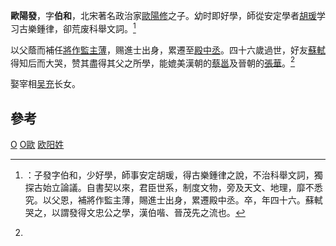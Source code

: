 {{roughtranslation|time=2016-07-13T02:42:09+00:00}}
'''歐陽發'''，字'''伯和'''，北宋著名政治家[[歐陽修|歐陽修]]之子。幼时即好學，師從安定學者[[胡瑗|胡瑗]]学习古樂鍾律，卻荒废科舉文詞。<ref name="子發字伯和">{{cite book |author=[[脫脫|脫脫]]|others=|title=《[[宋史|宋史]]卷三百十九，列傳第七十八，歐陽修傳》|publisher=|location=|year=[[元朝|元朝]]|isbn=|language=中文}}：子發字伯和，少好學，師事安定胡瑗，得古樂鍾律之說，不治科舉文詞，獨探古始立論議。自書契以來，君臣世系，制度文物，旁及天文、地理，靡不悉究。以父恩，補將作監主薄，賜進士出身，累遷殿中丞。卒，年四十六。蘇軾哭之，以謂發得文忠公之學，漢伯喈、晉茂先之流也。</ref>

以父蔭而補任[[將作監|將作監]][[主薄|主薄]]，赐進士出身，累遷至[[殿中丞|殿中丞]]。四十六歲過世，好友[[蘇軾|蘇軾]]得知后而大哭，赞其盡得其父之所學，能媲美漢朝的[[蔡邕|蔡邕]]及晉朝的[[張華|張華]]。<ref name="子發字伯和"/>

娶宰相[[吴充|吴充]]长女。

== 參考 ==
{{reflist}}

[[Category:北宋政治人物|O]]
[[Category:永豐人|O歐]]
[[Category:欧阳姓|欧阳姓]]